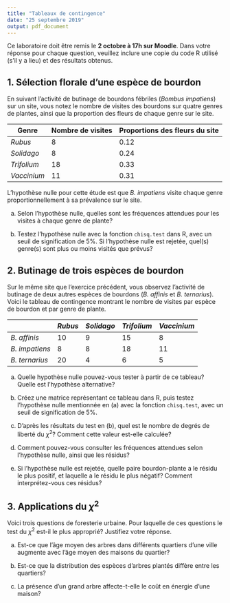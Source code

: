 ```yaml
---
title: "Tableaux de contingence"
date: "25 septembre 2019"
output: pdf_document
---
```


Ce laboratoire doit être remis le **2 octobre à 17h sur Moodle**. Dans votre réponse pour chaque question, veuillez inclure une copie du code R utilisé (s'il y a lieu) et des résultats obtenus. 


## 1. Sélection florale d'une espèce de bourdon

En suivant l'activité de butinage de bourdons fébriles (*Bombus impatiens*) sur un site, vous notez le nombre de visites des bourdons sur quatre genres de plantes, ainsi que la proportion des fleurs de chaque genre sur le site.

| Genre | Nombre de visites | Proportions des fleurs du site |
|---------+---+------|
| *Rubus* | 8 | 0.12 |
| *Solidago* | 8 | 0.24 |
| *Trifolium* | 18 | 0.33 |
| *Vaccinium* | 11 | 0.31 |

L'hypothèse nulle pour cette étude est que *B. impatiens* visite chaque genre proportionnellement à sa prévalence sur le site.

a) Selon l'hypothèse nulle, quelles sont les fréquences attendues pour les visites à chaque genre de plante?

b) Testez l'hypothèse nulle avec la fonction `chisq.test` dans R, avec un seuil de signification de 5%. Si l'hypothèse nulle est rejetée, quel(s) genre(s) sont plus ou moins visités que prévus?


## 2. Butinage de trois espèces de bourdon

Sur le même site que l'exercice précédent, vous observez l'activité de butinage de deux autres espèces de bourdons (*B. affinis* et *B. ternarius*). Voici le tableau de contingence montrant le nombre de visites par espèce de bourdon et par genre de plante.

| | *Rubus* | *Solidago* | *Trifolium* | *Vaccinium* |
|-+---------+------------+-------------+-------------|
| *B. affinis* | 10 | 9 | 15 | 8 |
| *B. impatiens* | 8 | 8 | 18 | 11 |
| *B. ternarius* | 20 | 4 | 6 | 5 |

a) Quelle hypothèse nulle pouvez-vous tester à partir de ce tableau? Quelle est l'hypothèse alternative?

b) Créez une matrice représentant ce tableau dans R, puis testez l'hypothèse nulle mentionnée en (a) avec la fonction `chisq.test`, avec un seuil de signification de 5%.

c) D'après les résultats du test en (b), quel est le nombre de degrés de liberté du $\chi^2$? Comment cette valeur est-elle calculée?

d) Comment pouvez-vous consulter les fréquences attendues selon l'hypothèse nulle, ainsi que les résidus?

e) Si l'hypothèse nulle est rejetée, quelle paire bourdon-plante a le résidu le plus positif, et laquelle a le résidu le plus négatif? Comment interprétez-vous ces résidus?


## 3. Applications du $\chi^2$

Voici trois questions de foresterie urbaine. Pour laquelle de ces questions le test du $\chi^2$ est-il le plus approprié? Justifiez votre réponse.

a) Est-ce que l'âge moyen des arbres dans différents quartiers d'une ville augmente avec l'âge moyen des maisons du quartier?

b) Est-ce que la distribution des espèces d'arbres plantés diffère entre les quartiers?

c) La présence d'un grand arbre affecte-t-elle le coût en énergie d'une maison?



